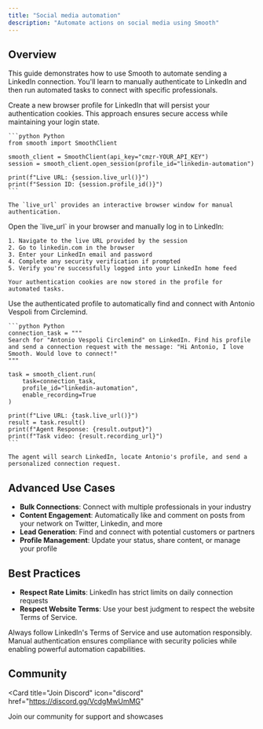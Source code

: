 ---
title: "Social media automation"
description: "Automate actions on social media using Smooth"
---

## Overview

This guide demonstrates how to use Smooth to automate sending a LinkedIn connection. You'll learn to manually authenticate to LinkedIn and then run automated tasks to connect with specific professionals.

<Steps>
  <Step title="Launch LinkedIn Session">
    Create a new browser profile for LinkedIn that will persist your authentication cookies. This approach ensures secure access while maintaining your login state.

    ```python Python
    from smooth import SmoothClient

    smooth_client = SmoothClient(api_key="cmzr-YOUR_API_KEY")
    session = smooth_client.open_session(profile_id="linkedin-automation")

    print(f"Live URL: {session.live_url()}")
    print(f"Session ID: {session.profile_id()}")
    ```

    The `live_url` provides an interactive browser window for manual authentication.
  </Step>
  
  <Step title="Authenticate to LinkedIn">
    Open the `live_url` in your browser and manually log in to LinkedIn:

    1. Navigate to the live URL provided by the session
    2. Go to linkedin.com in the browser
    3. Enter your LinkedIn email and password
    4. Complete any security verification if prompted
    5. Verify you're successfully logged into your LinkedIn home feed

    Your authentication cookies are now stored in the profile for automated tasks.
  </Step>
  
  <Step title="Automate Connection Request">
    Use the authenticated profile to automatically find and connect with Antonio Vespoli from Circlemind.

    ```python Python
    connection_task = """
    Search for "Antonio Vespoli Circlemind" on LinkedIn. Find his profile and send a connection request with the message: "Hi Antonio, I love Smooth. Would love to connect!"
    """

    task = smooth_client.run(
        task=connection_task,
        profile_id="linkedin-automation",
        enable_recording=True
    )

    print(f"Live URL: {task.live_url()}")
    result = task.result()
    print(f"Agent Response: {result.output}")
    print(f"Task video: {result.recording_url}")
    ```

    The agent will search LinkedIn, locate Antonio's profile, and send a personalized connection request.
  </Step>
</Steps>

## Advanced Use Cases

- **Bulk Connections**: Connect with multiple professionals in your industry
- **Content Engagement**: Automatically like and comment on posts from your network on Twitter, Linkedin, and more
- **Lead Generation**: Find and connect with potential customers or partners
- **Profile Management**: Update your status, share content, or manage your profile

## Best Practices

- **Respect Rate Limits**: LinkedIn has strict limits on daily connection requests
- **Respect Website Terms**: Use your best judgment to respect the website Terms of Service.

<Note>
  Always follow LinkedIn's Terms of Service and use automation responsibly. Manual authentication ensures compliance with security policies while enabling powerful automation capabilities.
</Note>

## Community

<Card
  title="Join Discord"
  icon="discord"
  href="https://discord.gg/VcdgMwUmMG"
>
  Join our community for support and showcases
</Card>